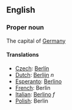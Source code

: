 ==English==
===Proper noun===

The capital of [[Germany]]

====Translations====
*[[Czech]]: [[Berlín]]
*[[Dutch]]: [[Berlijn]] ''n''
*[[Esperanto]]: [[Berlino]]
*[[French]]: Berlin
*[[Italian]]: [[Berlino]] ''f''
*[[Polish]]: Berlin